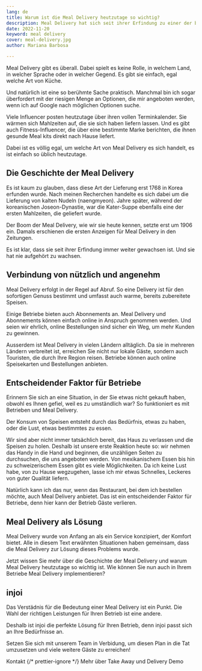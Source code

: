 ```yaml
---
lang: de
title: Warum ist die Meal Delivery heutzutage so wichtig?
description: Meal Delivery hat sich seit ihrer Erfindung zu einer der beliebsten Praktiken in der Gastronomie entwickelt. Warum Delivery so wichtig geworden ist und welche Auswirkungen sie auf Betriebe hat, erfahren wir in diesem Blogpost.
date: 2022-11-20
keyword: meal delivery
cover: meal-delivery.jpg
author: Mariana Barbosa

---
```



Meal Delivery gibt es überall. Dabei spielt es keine Rolle, in welchem Land, in welcher Sprache oder in welcher Gegend. Es gibt sie einfach, egal welche Art von Küche.

Und natürlich ist eine so berühmte Sache praktisch. Manchmal bin ich sogar überfordert mit der riesigen Menge an Optionen, die mir angeboten werden, wenn ich auf Google nach möglichen Optionen suche.

Viele Influencer posten heutzutage über ihren vollen Terminkalender. Sie wärmen sich Mahlzeiten auf, die sie sich haben liefern lassen. Und es gibt auch Fitness-Influencer, die über eine bestimmte Marke berichten, die ihnen gesunde Meal kits direkt nach Hause liefert.

Dabei ist es völlig egal, um welche Art von Meal Delivery es sich handelt, es ist einfach so üblich heutzutage.

## Die Geschichte der Meal Delivery

Es ist kaum zu glauben, dass diese Art der Lieferung erst 1768 in Korea erfunden wurde. Nach meinen Recherchen handelte es sich dabei um die Lieferung von kalten Nudeln (naengmyeon). Jahre später, während der koreanischen Joseon-Dynastie, war die Kater-Suppe ebenfalls eine der ersten Mahlzeiten, die geliefert wurde.

Der Boom der Meal Delivery, wie wir sie heute kennen, setzte erst um 1906 ein. Damals erschienen die ersten Anzeigen für Meal Delivery in den Zeitungen.

Es ist klar, dass sie seit ihrer Erfindung immer weiter gewachsen ist. Und sie hat nie aufgehört zu wachsen.

## Verbindung von nützlich und angenehm

Meal Delivery erfolgt in der Regel auf Abruf. So eine Delivery ist für den sofortigen Genuss bestimmt und umfasst auch warme, bereits zubereitete Speisen.

Einige Betriebe bieten auch Abonnements an. Meal Delivery und Abonnements können einfach online in Anspruch genommen werden. Und seien wir ehrlich, online Bestellungen sind sicher ein Weg, um mehr Kunden zu gewinnen.

Ausserdem ist Meal Delivery in vielen Ländern alltäglich. Da sie in mehreren Ländern verbreitet ist, erreichen Sie nicht nur lokale Gäste, sondern auch Touristen, die durch Ihre Region reisen. Betriebe können auch online Speisekarten und Bestellungen anbieten.

## Entscheidender Faktor für Betriebe

Erinnern Sie sich an eine Situation, in der Sie etwas nicht gekauft haben, obwohl es Ihnen gefiel, weil es zu umständlich war? So funktioniert es mit Betrieben und Meal Delivery.

Der Konsum von Speisen entsteht durch das Bedürfnis, etwas zu haben, oder die Lust, etwas bestimmtes zu essen.

Wir sind aber nicht immer tatsächlich bereit, das Haus zu verlassen und die Speisen zu holen. Deshalb ist unsere erste Reaktion heute so: wir nehmen das Handy in die Hand und beginnen, die unzähligen Seiten zu durchsuchen, die uns angeboten werden. Von mexikanischem Essen bis hin zu schweizerischem Essen gibt es viele Möglichkeiten. Da ich keine Lust habe, von zu Hause wegzugehen, lasse ich mir etwas Schnelles, Leckeres von guter Qualität liefern.

Natürlich kann ich das nur, wenn das Restaurant, bei dem ich bestellen möchte, auch Meal Delivery anbietet. Das ist ein entscheidender Faktor für Betriebe, denn hier kann der Betrieb Gäste verlieren.

## Meal Delivery als Lösung

Meal Delivery wurde von Anfang an als ein Service konzipiert, der Komfort bietet. Alle in diesem Text erwähnten Situationen haben gemeinsam, dass die Meal Delivery zur Lösung dieses Problems wurde.

Jetzt wissen Sie mehr über die Geschichte der Meal Delivery und warum Meal Delivery heutzutage so wichtig ist. Wie können Sie nun auch in Ihrem Betriebe Meal Delivery implementieren?

## injoi

Das Verstädnis für die Bedeutung einer Meal Delivery ist ein Punkt. Die Wahl der richtigen Leistungen für Ihren Betrieb ist eine andere.

Deshalb ist injoi die perfekte Lösung für Ihren Betrieb, denn injoi passt sich an Ihre Bedürfnisse an.

Setzen Sie sich mit unserem Team in Verbidung, um diesen Plan in die Tat umzusetzen und viele weitere Gäste zu erreichen!

<ButtonList>
  <ButtonLink href="/de/kontakt/">Kontakt</ButtonLink>
  {/* prettier-ignore */}
  <ButtonLink href="/de/takeaway-delivery/">Mehr über Take Away und Delivery</ButtonLink>
  <ButtonLink href="/de/demo/">Demo</ButtonLink>
</ButtonList>
